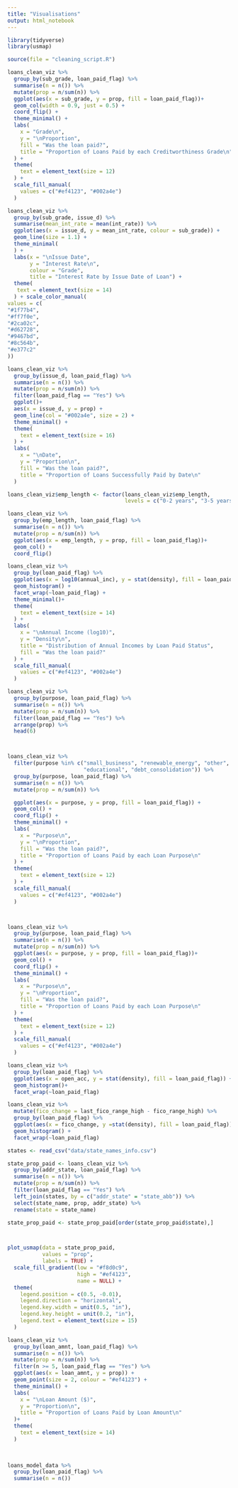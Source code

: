 ```yaml
---
title: "Visualisations"
output: html_notebook
---
```


```r
library(tidyverse)
library(usmap)
```


```r
source(file = "cleaning_script.R")
```

```r
loans_clean_viz %>% 
  group_by(sub_grade, loan_paid_flag) %>% 
  summarise(n = n()) %>% 
  mutate(prop = n/sum(n)) %>% 
  ggplot(aes(x = sub_grade, y = prop, fill = loan_paid_flag))+
  geom_col(width = 0.9, just = 0.5) +
  coord_flip() +
  theme_minimal() +
  labs(
    x = "Grade\n",
    y = "\nProportion",
    fill = "Was the loan paid?",
    title = "Proportion of Loans Paid by each Creditworthiness Grade\n"
  ) +
  theme(
    text = element_text(size = 12)
  ) +
  scale_fill_manual(
    values = c("#ef4123", "#002a4e")
  )

```


```r
loans_clean_viz %>% 
  group_by(sub_grade, issue_d) %>% 
  summarise(mean_int_rate = mean(int_rate)) %>% 
  ggplot(aes(x = issue_d, y = mean_int_rate, colour = sub_grade)) +
  geom_line(size = 1.1) +
  theme_minimal(
  ) +
  labs(x = "\nIssue Date",
       y = "Interest Rate\n",
       colour = "Grade",
       title = "Interest Rate by Issue Date of Loan") + 
  theme(
   text = element_text(size = 14)
  ) + scale_color_manual(
values = c(
"#1f77b4",
"#ff7f0e",
"#2ca02c",
"#d62728",
"#9467bd",
"#8c564b",
"#e377c2"
))

```

```r
loans_clean_viz %>% 
  group_by(issue_d, loan_paid_flag) %>% 
  summarise(n = n()) %>% 
  mutate(prop = n/sum(n)) %>%
  filter(loan_paid_flag == "Yes") %>% 
  ggplot()+
  aes(x = issue_d, y = prop) +
  geom_line(col = "#002a4e", size = 2) +
  theme_minimal() +
  theme(
    text = element_text(size = 16)
  ) +
  labs(
    x = "\nDate",
    y = "Proportion\n",
    fill = "Was the loan paid?",
    title = "Proportion of Loans Successfully Paid by Date\n"
  ) 
```



```r
loans_clean_viz$emp_length <- factor(loans_clean_viz$emp_length, 
                                     levels = c("0-2 years", "3-5 years", "6-9 years", "10+ years"))

loans_clean_viz %>% 
  group_by(emp_length, loan_paid_flag) %>% 
  summarise(n = n()) %>% 
  mutate(prop = n/sum(n)) %>% 
  ggplot(aes(x = emp_length, y = prop, fill = loan_paid_flag))+
  geom_col() +
  coord_flip()
```




```r
loans_clean_viz %>% 
  group_by(loan_paid_flag) %>% 
  ggplot(aes(x = log10(annual_inc), y = stat(density), fill = loan_paid_flag))+
  geom_histogram() +
  facet_wrap(~loan_paid_flag) +
  theme_minimal()+
  theme(
    text = element_text(size = 14)
  ) +
  labs(
    x = "\nAnnual Income (log10)",
    y = "Density\n",
    title = "Distribution of Annual Incomes by Loan Paid Status",
    fill = "Was the loan paid?"
  ) +
  scale_fill_manual(
    values = c("#ef4123", "#002a4e")
  )
```



```r
loans_clean_viz %>% 
  group_by(purpose, loan_paid_flag) %>% 
  summarise(n = n()) %>% 
  mutate(prop = n/sum(n)) %>% 
  filter(loan_paid_flag == "Yes") %>% 
  arrange(prop) %>% 
  head(6)



loans_clean_viz %>% 
  filter(purpose %in% c("small_business", "renewable_energy", "other", 
                        "educational", "debt_consolidation")) %>% 
  group_by(purpose, loan_paid_flag) %>% 
  summarise(n = n()) %>% 
  mutate(prop = n/sum(n)) %>% 

  ggplot(aes(x = purpose, y = prop, fill = loan_paid_flag)) +
  geom_col() +
  coord_flip() +
  theme_minimal() +
  labs(
    x = "Purpose\n",
    y = "\nProportion",
    fill = "Was the loan paid?",
    title = "Proportion of Loans Paid by each Loan Purpose\n"
  ) +
  theme(
    text = element_text(size = 12)
  ) +
  scale_fill_manual(
    values = c("#ef4123", "#002a4e")
  )



loans_clean_viz %>% 
  group_by(purpose, loan_paid_flag) %>% 
  summarise(n = n()) %>% 
  mutate(prop = n/sum(n)) %>% 
  ggplot(aes(x = purpose, y = prop, fill = loan_paid_flag))+
  geom_col() +
  coord_flip() +
  theme_minimal() +
  labs(
    x = "Purpose\n",
    y = "\nProportion",
    fill = "Was the loan paid?",
    title = "Proportion of Loans Paid by each Loan Purpose\n"
  ) +
  theme(
    text = element_text(size = 12)
  ) +
  scale_fill_manual(
    values = c("#ef4123", "#002a4e")
  )


```

```r
loans_clean_viz %>% 
  group_by(loan_paid_flag) %>% 
  ggplot(aes(x = open_acc, y = stat(density), fill = loan_paid_flag)) +
  geom_histogram()+
  facet_wrap(~loan_paid_flag) 
```


```r
loans_clean_viz %>% 
  mutate(fico_change = last_fico_range_high - fico_range_high) %>% 
  group_by(loan_paid_flag) %>% 
  ggplot(aes(x = fico_change, y =stat(density), fill = loan_paid_flag)) +
  geom_histogram() +
  facet_wrap(~loan_paid_flag)
```



```r
states <- read_csv("data/state_names_info.csv")
```


```r
state_prop_paid <- loans_clean_viz %>% 
  group_by(addr_state, loan_paid_flag) %>% 
  summarise(n = n()) %>% 
  mutate(prop = n/sum(n)) %>% 
  filter(loan_paid_flag == "Yes") %>% 
  left_join(states, by = c("addr_state" = "state_abb")) %>% 
  select(state_name, prop, addr_state) %>% 
  rename(state = state_name)

state_prop_paid <- state_prop_paid[order(state_prop_paid$state),] 



plot_usmap(data = state_prop_paid,
           values = "prop",
           labels = TRUE) +
  scale_fill_gradient(low = "#f8d0c9",
                      high = "#ef4123",
                      name = NULL) +
  theme(
    legend.position = c(0.5, -0.01),
    legend.direction = "horizontal",
    legend.key.width = unit(0.5, "in"),
    legend.key.height = unit(0.2, "in"),
    legend.text = element_text(size = 15)
  )
```



```r
loans_clean_viz %>% 
  group_by(loan_amnt, loan_paid_flag) %>% 
  summarise(n = n()) %>% 
  mutate(prop = n/sum(n)) %>% 
  filter(n >= 5, loan_paid_flag == "Yes") %>% 
  ggplot(aes(x = loan_amnt, y = prop)) +
  geom_point(size = 2, colour = "#ef4123") +
  theme_minimal() +
  labs(
    x = "\nLoan Amount ($)",
    y = "Proportion\n",
    title = "Proportion of Loans Paid by Loan Amount\n"
  )+
  theme(
    text = element_text(size = 14)
  ) 
  
  
```

```r
loans_model_data %>% 
  group_by(loan_paid_flag) %>% 
  summarise(n = n())
```







